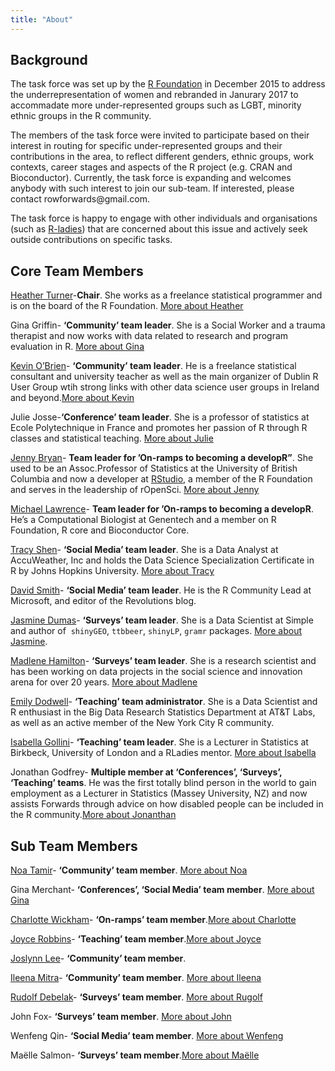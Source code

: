 ```yaml
---
title: "About"
---
```


## Background

The task force was set up by the [R Foundation](https://www.r-project.org/foundation/) in December 2015 to address the underrepresentation of women and rebranded in Janurary 2017 to accommadate more under-represented groups such as LGBT, minority ethnic groups in the R community.

The members of the task force were invited to participate based on their interest in routing for specific under-represented groups and their contributions in the area, to reflect different genders, ethnic groups, work contexts, career stages and aspects of the R project (e.g. CRAN and Bioconductor). Currently, the task force is expanding and welcomes anybody with such interest to join our sub-team. If interested, please contact rowforwards@gmail.com. 

The task force is happy to engage with other individuals and organisations (such as [R-ladies](http://r-ladies.org)) that are concerned about this issue and actively seek outside contributions on specific tasks. 


## Core Team Members

[Heather Turner](https://uk.linkedin.com/in/heathrturnr)-**Chair**. She works as a freelance statistical programmer and is on the board of the R Foundation. [More about Heather](http://heatherturner.net/)

Gina Griffin- **'Community' team leader**. She is a Social Worker and a trauma therapist and now works with data related to research and program evaluation in R. [More about Gina](https://github.com/Allyris)

[Kevin O'Brien](https://ie.linkedin.com/in/kobriendublin)- **'Community' team leader**. He is a freelance statistical consultant and university teacher as well as the main organizer of Dublin R User Group wtih strong links with other data science user groups in Ireland and beyond.[More about Kevin](https://www.codinggrace.com/)

Julie Josse-**'Conference' team leader**. She is a professor of statistics at Ecole Polytechnique in France and promotes her passion of R through R classes and statistical teaching. [More about Julie](http://juliejosse.com/)

[Jenny Bryan](https://twitter.com/JennyBryan)- **Team leader for 'On-ramps to becoming a developR"**. She used to be an Assoc.Professor of Statistics at the University of British Columbia and now a developer at [RStudio](https://www.rstudio.com), a member of the R Foundation and serves in the leadership of rOpenSci. [More about Jenny ](https://www.stat.ubc.ca/~jenny/)

[Michael Lawrence](https://www.linkedin.com/in/michael-lawrence-74a9b482/)- **Team leader for 'On-ramps to becoming a developR**. He's a Computational Biologist at Genentech and a member on R Foundation, R core and Bioconductor Core. 


[Tracy Shen](https://www.linkedin.com/in/jiatracyshen/)- **'Social Media' team leader**. She is a Data Analyst at AccuWeather, Inc and holds the Data Science Specialization Certificate in R by Johns Hopkins University. [More about Tracy](https://github.com/tbs08)

[David Smith](https://www.linkedin.com/in/dmsmith/)- **'Social Media' team leader**. He is the R Community Lead at Microsoft, and editor of the Revolutions blog. 

[Jasmine Dumas](https://www.linkedin.com/in/jasminedumas/)- **'Surveys' team leader**. She is a Data Scientist at Simple and author of  `shinyGEO`, `ttbbeer`, `shinyLP`, `gramr` packages. [More about Jasmine](https://jasdumas.github.io/).

[Madlene Hamilton](https://www.linkedin.com/in/madlenehamilton/)- **'Surveys' team leader**. She is a research scientist and has been working on data projects in the social science and innovation arena for over 20 years. [More about Madlene](https://twitter.com/madlenehamilton)

[Emily Dodwell](https://www.linkedin.com/in/emilymdodwell/)- **'Teaching' team administrator**. She is a Data Scientist and R enthusiast in the Big Data Research Statistics Department at AT&T Labs, as well as an active member of the New York City R community. 

[Isabella Gollini](https://www.linkedin.com/in/isabellagollini/)- **'Teaching' team leader**. She is a Lecturer in Statistics at Birkbeck, University of London and a RLadies mentor. [More about Isabella](https://sites.google.com/site/isabellagollini/)

Jonathan Godfrey- **Multiple member at 'Conferences', 'Surveys', 'Teaching' teams**. He was the first totally blind person in the world to gain employment as a Lecturer in Statistics (Massey University, NZ) and now assists Forwards through advice on how disabled people can be included in the R community.[More about Jonanthan](https://R-Resources.massey.ac.nz/BrailleR)

## Sub Team Members

[Noa Tamir](https://www.linkedin.com/in/noatamir)- **'Community' team member**. [More about Noa](noatamir.com)

Gina Merchant- **'Conferences', 'Social Media' team member**. [More about Gina](http://gmerchant.ucsd.edu)

[Charlotte Wickham](https://www.linkedin.com/in/charlotte-wickham-793a011a)- **'On-ramps' team member**.[More about Charlotte](http://cwick.co.nz)
 
 
[Joyce Robbins](https://www.linkedin.com/in/joycerobbins/)- **'Teaching' team member**.[More about Joyce](http://www.joyce-robbins.com/about/)

[Joslynn Lee](https://www.linkedin.com/in/joslynnlee/)- **'Community' team member**.

[Ileena Mitra](https://www.linkedin.com/in/ileena-mitra-86a5955a/)- **'Community' team member**. [More about Ileena](https://ileenamitra.github.io/)

[Rudolf Debelak](https://www.linkedin.com/in/rudolf-debelak-5214a85b/)- **'Surveys' team member**. [More about Rugolf](https://www.psychologie.uzh.ch/en/fachrichtungen/methoden/team/rudolfdebelak.html)

John Fox- **'Surveys' team member**. [More about John](http://socserv.mcmaster.ca/jfox/)

Wenfeng Qin- **'Social Media' team member**. [More about Wenfeng](https://github.com/qinwf)

Maëlle Salmon- **'Surveys' team member**.[More about Maëlle](http://www.masalmon.eu/)

